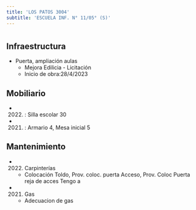 ```yaml
---
title: 'LOS PATOS 3004'
subtitle: 'ESCUELA INF. N° 11/05° (S)'
---
```


#
## Infraestructura

* Puerta, ampliación aulas 
    + Mejora Edilicia - Licitación 
    + Inicio de obra:28/4/2023 



## Mobiliario

*  (2022) : Silla escolar 30 

*  (2021) : Armario 4, Mesa inicial 5 





## Mantenimiento

*  (2022) Carpinterías 
    + Colocación Toldo, Prov. coloc. puerta Acceso, Prov. Coloc Puerta reja de acces Tengo a

*  (2021) Gas 
    + Adecuacion de gas







